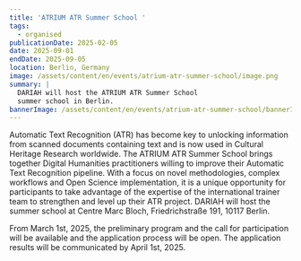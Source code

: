 ```yaml
---
title: 'ATRIUM ATR Summer School '
tags:
  - organised
publicationDate: 2025-02-05
date: 2025-09-01
endDate: 2025-09-05
location: Berlin, Germany
image: /assets/content/en/events/atrium-atr-summer-school/image.png
summary: |
  DARIAH will host the ATRIUM ATR Summer School
  summer school in Berlin. 
bannerImage: /assets/content/en/events/atrium-atr-summer-school/bannerImage.png
---
```

Automatic Text Recognition (ATR) has become key to unlocking information from scanned documents containing text and is now used in Cultural Heritage Research worldwide. The ATRIUM ATR Summer School brings together Digital Humanities practitioners willing to improve their Automatic Text Recognition pipeline. With a focus on novel methodologies, complex workflows and Open Science implementation, it is a unique opportunity for participants to take advantage of the expertise of the international trainer team to strengthen and level up their ATR project. DARIAH will host the summer school at Centre Marc Bloch, Friedrichstraße 191, 10117 Berlin.&#x20;

From March 1st, 2025, the preliminary program and the call for participation will be available and the application process will be open. The application results will be communicated by April 1st, 2025.&#x20;

<Figure src="/assets/content/en/events/atrium-atr-summer-school/image.png" alt="Image Credits: Layout Analysis of Guillaume Apollinaire, Le Pont Mirabeau, ca. 1912, Bibliothèque nationale de France (BnF). https://gallica.bnf.fr/ark:/12148/btv1b525056707/f33/" alignment="stretch">

</Figure>
